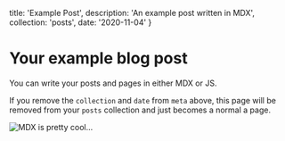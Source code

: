   title: 'Example Post',
  description: 'An example post written in MDX',
  collection: 'posts',
  date: '2020-11-04'
}

# Your example blog post

You can write your posts and pages in either MDX or JS.

If you remove the `collection` and `date` from `meta` above, this page will be removed from your `posts` collection and just becomes a normal a page.


<img src={island} alt='MDX is pretty cool...' width={400} />

